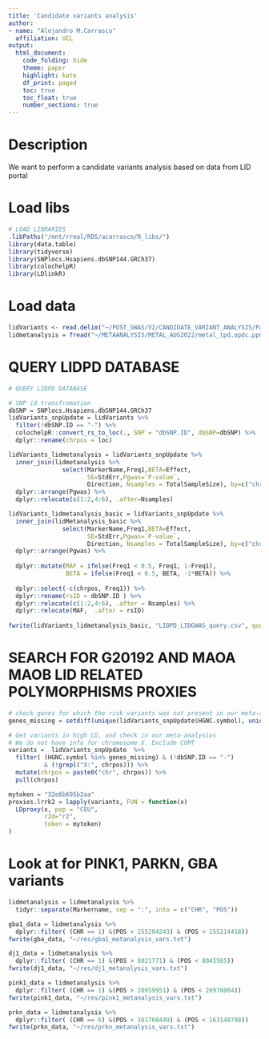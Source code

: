 ```yaml
---
title: 'Candidate variants analysis'
author: 
- name: "Alejandro M.Carrasco"
  affiliation: UCL
output: 
  html_document:
    code_folding: hide
    theme: paper
    highlight: kate
    df_print: paged
    toc: true
    toc_float: true
    number_sections: true
---
```



# Description

We want to perform a candidate variants analysis based on data from LID portal


# Load libs
```r

# LOAD LIBRARIES
.libPaths("/mnt/rreal/RDS/acarrasco/R_libs/")
library(data.table)
library(tidyverse)
library(SNPlocs.Hsapiens.dbSNP144.GRCh37)
library(colochelpR)
library(LDlinkR)

```


# Load data

```r
lidVariants <- read.delim("~/POST_GWAS/V2/CANDIDATE_VARIANT_ANALYSIS/Panel_LID.tsv")
lidmetanalysis = fread("~/METAANALYSIS/METAL_AUG2022/metal_tpd.opdc.ppmi.pdstat.pdbp_BESTMODEL_MOTORBL_stderr_1.tbl")
```


# QUERY LIDPD DATABASE 
```r

# QUERY LIDPD DATABASE 

# SNP id transfromation
dbSNP = SNPlocs.Hsapiens.dbSNP144.GRCh37
lidVariants_snpUpdate = lidVariants %>% 
  filter(!dbSNP.ID == "-") %>%
  colochelpR::convert_rs_to_loc(., SNP = "dbSNP.ID", dbSNP=dbSNP) %>%
  dplyr::rename(chrpos = loc)

lidVariants_lidmetanalysis = lidVariants_snpUpdate %>% 
  inner_join(lidmetanalysis %>% 
               select(MarkerName,Freq1,BETA=Effect,
                      SE=StdErr,Pgwas=`P-value`,
                      Direction, Nsamples = TotalSampleSize), by=c("chrpos"="MarkerName")) %>%
  dplyr::arrange(Pgwas) %>%
  dplyr::relocate(c(1:2,4:6), .after=Nsamples)

lidVariants_lidmetanalysis_basic = lidVariants_snpUpdate %>% 
  inner_join(lidMetanalysis_basic %>% 
               select(MarkerName,Freq1,BETA=Effect,
                      SE=StdErr,Pgwas=`P-value`,
                      Direction, Nsamples = TotalSampleSize), by=c("chrpos"="MarkerName")) %>%
  dplyr::arrange(Pgwas) %>%
  
  dplyr::mutate(MAF = ifelse(Freq1 < 0.5, Freq1, 1-Freq1),
                BETA = ifelse(Freq1 < 0.5, BETA, -1*BETA)) %>%
  
  dplyr::select(-c(chrpos, Freq1)) %>%
  dplyr::rename(rsID = dbSNP.ID ) %>%
  dplyr::relocate(c(1:2,4:6), .after = Nsamples) %>% 
  dplyr::relocate(MAF,  .after = rsID) 
  
fwrite(lidVariants_lidmetanalysis_basic, "LIDPD_LIDGWAS_query.csv", quote= F, sep="," ,col.names=T, row.names=F)
```


# SEARCH FOR G20192 AND MAOA MAOB LID RELATED POLYMORPHISMS PROXIES

```r


# check genes for which the risk variants was not present in our meta-analysis
genes_missing = setdiff(unique(lidVariants_snpUpdate$HGNC.symbol), unique(lidVariants_lidmetanalysis_basic$HGNC.symbol))

# Get variants in high LD, and check in our meta-analysios
# We do not have info for chromosome X. Exclude COMT
variants =  lidVariants_snpUpdate  %>% 
  filter( (HGNC.symbol %in% genes_missing) & (!dbSNP.ID == "-")
          & (!grepl("X:", chrpos))) %>%
  mutate(chrpos = paste0("chr", chrpos)) %>%
  pull(chrpos)

mytoken = "32e6b695b2aa"
proxies.lrrk2 = lapply(variants, FUN = function(x)
  LDproxy(x, pop = "CEU",
          r2d="r2",
          token = mytoken)
)

```


# Look at for PINK1, PARKN, GBA variants
```r
lidmetanalysis = lidmetanalysis %>%
  tidyr::separate(Markername, sep = ":", into = c("CHR", "POS"))

gba1_data = lidmetanalysis %>%
  dplyr::filter( (CHR == 1) &(POS > 155204243) & (POS < 155214418))
fwrite(gba_data, "~/res/gba1_metanalysis_vars.txt")

dj1_data = lidmetanalysis %>%
  dplyr::filter( (CHR == 1) &(POS > 8021771) & (POS < 8045565))
fwrite(dj1_data, "~/res/dj1_metanalysis_vars.txt")

pink1_data = lidmetanalysis %>%
  dplyr::filter( (CHR == 1) &(POS > 20959951) & (POS < 20978004))
fwrite(pink1_data, "~/res/pink1_metanalysis_vars.txt")

prkn_data = lidmetanalysis %>%
  dplyr::filter( (CHR == 6) &(POS > 161768449) & (POS < 163148798))
fwrite(prkn_data, "~/res/prkn_metanalysis_vars.txt")
```

